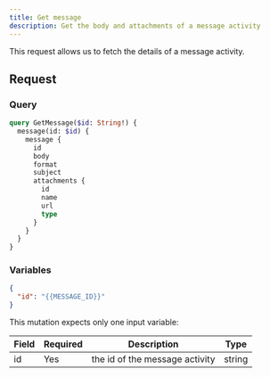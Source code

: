 ```yaml
---
title: Get message
description: Get the body and attachments of a message activity
---
```


This request allows us to fetch the details of a message activity.

## Request

### Query

```graphql
query GetMessage($id: String!) {
  message(id: $id) {
    message {
      id
      body
      format
      subject
      attachments {
        id
        name
        url
        type
      }
    }
  }
}
```

### Variables

```json
{
  "id": "{{MESSAGE_ID}}"
}
```

This mutation expects only one input variable:

<div className="table-wrapper">
  <table>
    <thead>
      <tr>
        <th>Field</th>
        <th>Required</th>
        <th>Description</th>
        <th>Type</th>
      </tr>
    </thead>
    <tbody>
      <tr>
        <td>id</td>
        <td>Yes</td>
        <td>the id of the message activity</td>
        <td>string</td>
      </tr>
    </tbody>
  </table>
</div>
